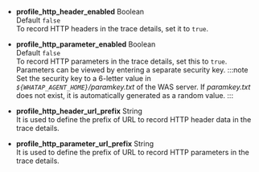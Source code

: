 -   **profile_http_header_enabled** <span class='type'>Boolean</span><br/>
    Default `false`<br/>
    To record HTTP headers in the trace details, set it to `true`.

-   **profile_http_parameter_enabled** <span class='type'>Boolean</span><br/>
      Default `false`<br/>
      To record HTTP parameters in the trace details, set this to `true`. Parameters can be viewed by entering a separate security key.
    :::note
    Set the security key to a 6-letter value in _`${WHATAP_AGENT_HOME}`/paramkey.txt_ of the WAS server. If _paramkey.txt_ does not exist, it is automatically generated as a random value.
    :::

-   **profile_http_header_url_prefix** <span class='type'>String</span><br/>
    It is used to define the prefix of URL to record HTTP header data in the trace details.

-   **profile_http_parameter_url_prefix** <span class='type'>String</span><br/>
    It is used to define the prefix of URL to record HTTP parameters in the trace details.
